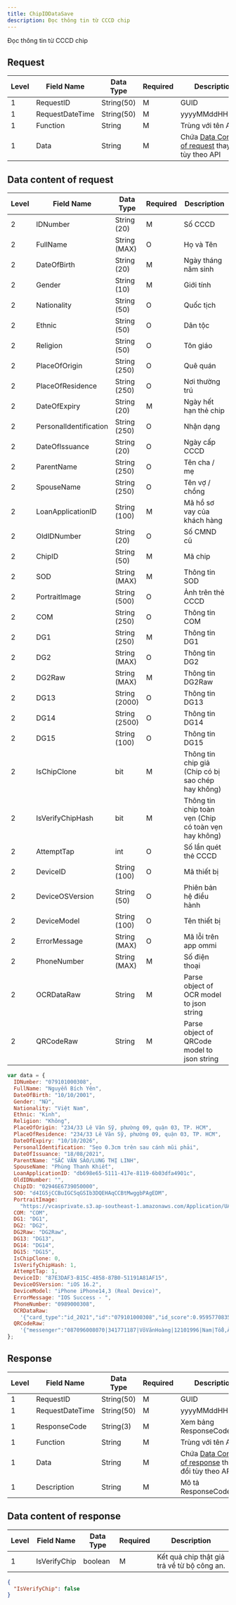 ```yaml
---
title: ChipIDDataSave
description: Đọc thông tin từ CCCD chip
---
```


Đọc thông tin từ CCCD chip

## Request

| Level | Field Name      | Data Type  | Required | Description                                                                    |
| ----- | --------------- | ---------- | -------- | ------------------------------------------------------------------------------ |
| 1     | RequestID       | String(50) | M        | GUID                                                                           |
| 1     | RequestDateTime | String(50) | M        | yyyyMMddHHmmss                                                                 |
| 1     | Function        | String     | M        | Trùng với tên API                                                              |
| 1     | Data            | String     | M        | Chứa [Data Content of request](#data-content-of-request) thay đổi tùy theo API |

## Data content of request

| Level | Field Name             | Data Type     | Required | Description                                          |
| ----- | ---------------------- | ------------- | -------- | ---------------------------------------------------- |
| 2     | IDNumber               | String (20)   | M        | Số CCCD                                              |
| 2     | FullName               | String (MAX)  | O        | Họ và Tên                                            |
| 2     | DateOfBirth            | String (20)   | M        | Ngày tháng năm sinh                                  |
| 2     | Gender                 | String (10)   | M        | Giới tính                                            |
| 2     | Nationality            | String (50)   | O        | Quốc tịch                                            |
| 2     | Ethnic                 | String (50)   | O        | Dân tộc                                              |
| 2     | Religion               | String (50)   | O        | Tôn giáo                                             |
| 2     | PlaceOfOrigin          | String (250)  | O        | Quê quán                                             |
| 2     | PlaceOfResidence       | String (250)  | O        | Nơi thường trú                                       |
| 2     | DateOfExpiry           | String (20)   | M        | Ngày hết hạn thẻ chip                                |
| 2     | PersonalIdentification | String (250)  | O        | Nhận dạng                                            |
| 2     | DateOfIssuance         | String (20)   | O        | Ngày cấp CCCD                                        |
| 2     | ParentName             | String (250)  | O        | Tên cha / mẹ                                         |
| 2     | SpouseName             | String (250)  | O        | Tên vợ / chồng                                       |
| 2     | LoanApplicationID      | String (100)  | M        | Mã hồ sơ vay của khách hàng                          |
| 2     | OldIDNumber            | String (20)   | O        | Số CMND cũ                                           |
| 2     | ChipID                 | String (50)   | M        | Mã chip                                              |
| 2     | SOD                    | String (MAX)  | M        | Thông tin SOD                                        |
| 2     | PortraitImage          | String (500)  | O        | Ảnh trên thẻ CCCD                                    |
| 2     | COM                    | String (250)  | O        | Thông tin COM                                        |
| 2     | DG1                    | String (250)  | M        | Thông tin DG1                                        |
| 2     | DG2                    | String (MAX)  | O        | Thông tin DG2                                        |
| 2     | DG2Raw                 | String (MAX)  | M        | Thông tin DG2Raw                                     |
| 2     | DG13                   | String (2000) | O        | Thông tin DG13                                       |
| 2     | DG14                   | String (2500) | O        | Thông tin DG14                                       |
| 2     | DG15                   | String (100)  | O        | Thông tin DG15                                       |
| 2     | IsChipClone            | bit           | M        | Thông tin chip giả (Chip có bị sao chép hay không)   |
| 2     | IsVerifyChipHash       | bit           | M        | Thông tin chip toàn vẹn (Chip có toàn vẹn hay không) |
| 2     | AttemptTap             | int           | O        | Số lần quét thẻ CCCD                                 |
| 2     | DeviceID               | String (100)  | O        | Mã thiết bị                                          |
| 2     | DeviceOSVersion        | String (50)   | O        | Phiên bản hệ điều hành                               |
| 2     | DeviceModel            | String (100)  | O        | Tên thiết bị                                         |
| 2     | ErrorMessage           | String (MAX)  | O        | Mã lỗi trên app ommi                                 |
| 2     | PhoneNumber            | String (MAX)  | M        | Số điện thoại                                        |
| 2     | OCRDataRaw             | String        | M        | Parse object of OCR model to json string             |
| 2     | QRCodeRaw              | String        | M        | Parse object of QRCode model to json string          |

```javascript
var data = {
  IDNumber: "079101000308",
  FullName: "Nguyễn Bích Yên",
  DateOfBirth: "10/10/2001",
  Gender: "Nữ",
  Nationality: "Việt Nam",
  Ethnic: "Kinh",
  Religion: "Không",
  PlaceOfOrigin: "234/33 Lê Văn Sỹ, phường 09, quận 03, TP. HCM",
  PlaceOfResidence: "234/33 Lê Văn Sỹ, phường 09, quận 03, TP. HCM",
  DateOfExpiry: "10/10/2026",
  PersonalIdentification: "Sẹo 0.3cm trên sau cánh mũi phải",
  DateOfIssuance: "18/08/2021",
  ParentName: "SẮC VĂN SẢO/LUNG THỊ LINH",
  SpouseName: "Phùng Thanh Khiết",
  LoanApplicationID: "db698e65-5111-417e-8119-6b03dfa4901c",
  OldIDNumber: "",
  ChipID: "02946E6739050000",
  SOD: "d4IG5jCCBuIGCSqGSIb3DQEHAqCCBtMwggbPAgEDM",
  PortraitImage:
    "https://vcasprivate.s3.ap-southeast-1.amazonaws.com/Application/UAT/Documents/Image_20230510_2078b057294d42cabae20428bfaa6751.jpg",
  COM: "COM",
  DG1: "DG1",
  DG2: "DG2",
  DG2Raw: "DG2Raw",
  DG13: "DG13",
  DG14: "DG14",
  DG15: "DG15",
  IsChipClone: 0,
  IsVerifyChipHash: 1,
  AttemptTap: 1,
  DeviceID: "87E3DAF3-B15C-4858-87B0-51191A81AF15",
  DeviceOSVersion: "iOS 16.2",
  DeviceModel: "iPhone iPhone14,3 (Real Device)",
  ErrorMessage: "IOS Success - ",
  PhoneNumber: "0989000308",
  OCRDataRaw:
    '{"card_type":"id_2021","id":"079101000308","id_score":0.9595770835876465,"name":"NGUYỄNBÍCHYÊN","name_score":0.9999910593032837,"birthday":"10-10-2001","birthday_score":0.9998964071273804,"sex":"Nữ","sex_score":0.9999322891235352,"nationality":"ViệtNam","nationality_score":0.9998540580272675,"hometown":"234/33LêVănSỹ,P9,Quận3,TPHồChíMinh","hometown_score":0.9999360501766205,"address":"234/33LêVănSỹ,P9,Quận3,TPHồChíMinh","address_score":0.9998131334781647,"expiry":"10-10-2026","expiry_score":0.9998981952667236,"ethnic":"N/A","religion":"N/A","issue_date":"18-08-2021","issue_date_score":0.9985219240188599,"issue_authority":"CỤCTRƯỞNGCỤCCẢNHSÁTQUẢNLÝHÀNHCHÍNHVỀTRẬTTỰXÃHỘI","issue_authority_score":0.9593485423496791,"characteristic":"Sẹo0.3cmtrênsaucánhmũiphải","characteristic_score":0.9999829019818988,"mrz":{"file":"image.png","card_type":"id_2021","document_type":"OV","country_code":"NNI","country_code_uncertain":true,"name":"NGUYENBCHYEN","document_number":"010003080","document_number_uncertain":false,"custom_country_id":"79101000308<","nationality":"VNN","nationality_uncertain":true,"birth_date":"011010","birth_date_uncertain":true,"sex":"N","sex_uncertain":true,"expiry_date":"2G1010","expiry_date_uncertain":true,"uncertain":true,"final_hash":false}}',
  QRCodeRaw:
    '{"messenger":"087096008070|341771187|VõVănHoàng|12101996|Nam|Tổ8,ẤpThiSơn,TânThànhA,TânHồng,ĐồngTháp|09082021","error":"NONE","mask":"M101","Errorlevel":"M","mode":"MIXED"}',
};
```

## Response

| Level | Field Name      | Data Type  | Required | Description                                                                      |
| ----- | --------------- | ---------- | -------- | -------------------------------------------------------------------------------- |
| 1     | RequestID       | String(50) | M        | GUID                                                                             |
| 1     | RequestDateTime | String(50) | M        | yyyyMMddHHmmss                                                                   |
| 1     | ResponseCode    | String(3)  | M        | Xem bảng ResponseCodeData                                                        |
| 1     | Function        | String     | M        | Trùng với tên API                                                                |
| 1     | Data            | String     | M        | Chứa [Data Content of response](#data-content-of-response) thay đổi tùy theo API |
| 1     | Description     | String     | M        | Mô tả ResponseCode                                                               |

## Data content of response

| Level | Field Name   | Data Type | Required | Description                                 |
| ----- | ------------ | --------- | -------- | ------------------------------------------- |
| 1     | IsVerifyChip | boolean   | M        | Kết quả chip thật giả trả về từ bộ công an. |

```json
{
  "IsVerifyChip": false
}
```
